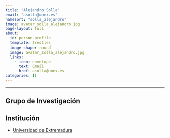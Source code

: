 ```yaml
---
title: "Alejandro Solla"
email: "asolla@unex.es"  
namesort: "solla_alejandro"
image: avatar_solla_alejandro.jpg
page-layout: full
about: 
  id: person-profile
  template: trestles
  image-shape: round
  image: avatar_solla_alejandro.jpg
  links:
    - icon: envelope
      text: Email
      href: asolla@unex.es
categories: []
---
```

 
<hr>

:::{#person-profile}

## Grupo de Investigación


## Institución
- [Universidad de Extremadura](https://www.unex.es/)

:::
